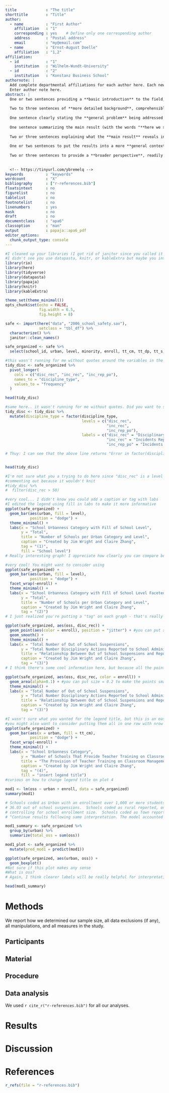 ```yaml
---
title             : "The title"
shorttitle        : "Title"
author: 
  - name          : "First Author"
    affiliation   : "1"
    corresponding : yes    # Define only one corresponding author
    address       : "Postal address"
    email         : "my@email.com"
  - name          : "Ernst-August Doelle"
    affiliation   : "1,2"
affiliation:
  - id            : "1"
    institution   : "Wilhelm-Wundt-University"
  - id            : "2"
    institution   : "Konstanz Business School"
authornote: |
  Add complete departmental affiliations for each author here. Each new line herein must be indented, like this line.
  Enter author note here.
abstract: |
  One or two sentences providing a **basic introduction** to the field,  comprehensible to a scientist in any discipline.
  
  Two to three sentences of **more detailed background**, comprehensible  to scientists in related disciplines.
  
  One sentence clearly stating the **general problem** being addressed by  this particular study.
  
  One sentence summarizing the main result (with the words "**here we show**" or their equivalent).
  
  Two or three sentences explaining what the **main result** reveals in direct comparison to what was thought to be the case previously, or how the  main result adds to previous knowledge.
  
  One or two sentences to put the results into a more **general context**.
  
  Two or three sentences to provide a **broader perspective**, readily comprehensible to a scientist in any discipline.
  
  
  <!-- https://tinyurl.com/ybremelq -->
keywords          : "keywords"
wordcount         : "X"
bibliography      : ["r-references.bib"]
floatsintext      : no
figurelist        : no
tablelist         : no
footnotelist      : no
linenumbers       : yes
mask              : no
draft             : no
documentclass     : "apa6"
classoption       : "man"
output            : papaja::apa6_pdf
editor_options: 
  chunk_output_type: console
---
```


```r
#I cleaned up your libraries (I got rid of janitor since you called it directly in the second code chunk)
#I didn't see you use datapasta, knitr, or kableExtra but maybe you intend to use them later?
library(rio)
library(here)
library(tidyverse)
library(datapasta)
library(papaja)
library(knitr)
library(kableExtra)

theme_set(theme_minimal())
opts_chunk$set(echo = FALSE,
               fig.width = 6.5,
               fig.height = 8)

```

```r

safe <- import(here("data", "2006_school_safety.sav"),
               setclass = "tbl_df") %>% 
  characterize() %>% 
  janitor::clean_names() 


```

``` r

safe_organized <- safe %>% 
  select(school_id, urban, level, minority, enroll, tt_cm, tt_dp, tt_s, tt_wsvb, tt_pbi, disc_rec, inc_rec, inc_rep_po, oss)

#this wasn't running for me without quotes around the variables in the columns
tidy_disc <- safe_organized %>% 
  pivot_longer(
    cols = c("disc_rec", "inc_rec", "inc_rep_po"),
    names_to = "discipline_type",
    values_to = "frequency"
  ) 

head(tidy_disc)

#same here.. it wasn't running for me without quotes. Did you want to save this? I added code so that it saves what you changed
tidy_disc <- tidy_disc %>% 
  mutate(discipline_type = factor(discipline_type, 
                                  levels = c("disc_rec",
                                             "inc_rec", 
                                             "inc_rep_po"),
                                  labels = c("disc_rec" = "Disciplinary Actions Reported",
                                             "inc_rec" = "Incidents Reported", 
                                             "inc_rep_po" = "Incidents Reported to Police")))

# Thuy: I can see that the above line returns "Error in factor(discipline_type, levels = c(disc_rec, inc_rec, inc_rep_po), object 'disc_rec' not found" ==> this is probaly because you already pivot it in the earlier code line. That means disc_rec is no longer in your tidy_disc data. 


head(tidy_disc)

#I'm not sure what you a trying to do here since "disc_rec" is a level in a variable and not a column name. Did you mean to do this before you tidyed the data?
#commenting out because it wouldn't knit
#tidy_disc %>% 
#  filter(disc_rec > 50)

```

```r
#very cool... I didn't know you could add a caption or tag with labs
#I edited the legend using fill in labs to make it more informative
ggplot(safe_organized) +
  geom_bar(aes(urban, fill = level),
           position = "dodge") +
  theme_minimal() +
  labs(x = "School Urbanness Category with Fill of School Level", 
       y = "Total",
       title = "Number of Schools per Urban Category and Level",
       caption = "Created by Jim Wright and Claire Zhang",
       tag = "(1)",
       fill = "School level")
# Really interesting graph! I appreciate how clearly you can compare between school levels, and it tells an important part of the story that I wouldn't have thought to look into. The x-axis label can probably just be "School Urbanness", because the legend tells us that the fill is School Level. I was unclear on what the y-axis represented by looking just at its label, so it may be useful to label it "Number of Schools"!

#very cool! You might want to consider using 
ggplot(safe_organized) +
  geom_bar(aes(urban, fill = level),
           position = "dodge") +
  facet_wrap(~enroll) +
  theme_minimal() +
  labs(x = "School Urbanness Category with Fill of School Level Faceted by School Enrollment", 
       y = "Total",
       title = "Number of Schools per Urban Category and Level",
       caption = "Created by Jim Wright and Claire Zhang",
       tag = "(2)")
# I just realized you're putting a "tag" on each graph - that's really good to know! I'm again a little confused by the labels - it would help if the title and labels reflected the faceting you introduced (something like "Number of Schools per Urban Category, Level, and School Enrollment").

ggplot(safe_organized, aes(oss, disc_rec)) +
  geom_point(aes(color = enroll), position = "jitter") + #you can put size = 0.2 to make the points smaller
  geom_smooth() +
  theme_minimal() +
  labs(x = "Total Number of Out of School Suspensions", 
       y = "Total Number Disciplinary Actions Reported to School Administration",
       title = "Relationship Between Out of School Suspensions and Reported Disciplinary Actions",
       caption = "Created by Jim Wright and Claire Zhang",
       tag = "(3)")
# I think there's some cool information here, but because all the points are clustered, it's hard to piece apart anything clear from it. I made the points smaller, but it didn't seem to clarify things. It may be that the outliers make this effect difficult to see! Here's another option:

ggplot(safe_organized, aes(oss, disc_rec, color = enroll)) +
  geom_area(alpha=0.1) + #you can put size = 0.2 to make the points smaller
  theme_minimal() +
  labs(x = "Total Number of Out of School Suspensions", 
       y = "Total Number Disciplinary Actions Reported to School Administration",
       title = "Relationship Between Out of School Suspensions and Reported Disciplinary Actions",
       caption = "Created by Jim Wright and Claire Zhang",
       tag = "(3)")

#I wasn't sure what you wanted for the legend title, but this is an easy way to do it! 
#you might also want to consider putting them all in one row with nrow =1 in the facet wrap
ggplot(safe_organized) +
  geom_bar(aes(x = urban, fill = tt_cm), 
           position = "dodge") +
  facet_wrap(~enroll) +
  theme_minimal() +
  labs(x = "School Urbanness Category", 
       y = "Number of Schools That Provide Teacher Training on Classroom Management",
       title = "The Provision of Teacher Training on Classroom Management by Urbanness and Enrollment of School",
       caption = "Created by Jim Wright and Claire Zhang",
       tag = "(4)",
       fill = "insert legend title")
#curious on how to change legend title on plot 4


```

```r
mod1 <- lm(oss ~ urban + enroll, data = safe_organized)
summary(mod1)

# Schools coded as Urban with an enrollment over 1,000 or more students reported an average of 
# 36.03 out of school suspensions.  Schools coded as rural reported, on average, 6.26 fewer suspensions
# controlling for school enrollment size.  Schools coded as Town reported, on average, 4.34 fewer suspensions. 
# ^Continue results following same interpretation. The model accounted for approximately 6.3% of the variance. 

mod1_summary <- safe_organized %>% 
  group_by(urban) %>% 
  summarize(total_oss = sum(oss))

mod1_plot <- safe_organized %>% 
  mutate(pred_mod1 = predict(mod1))

ggplot(safe_organized, aes(urban, oss)) +
  geom_boxplot()
#Not sure if this plot makes any sense 
#What is oss?
# Again, I think clearer labels will be really helpful for interpretation here! 

head(mod1_summary)

```


# Methods
We report how we determined our sample size, all data exclusions (if any), all manipulations, and all measures in the study. <!-- 21-word solution (Simmons, Nelson & Simonsohn, 2012; retrieved from http://ssrn.com/abstract=2160588) -->

## Participants

## Material

## Procedure

## Data analysis
We used `r cite_r("r-references.bib")` for all our analyses.


# Results

# Discussion


\newpage

# References
```r
r_refs(file = "r-references.bib")
```

\begingroup
\setlength{\parindent}{-0.5in}
\setlength{\leftskip}{0.5in}

<div id = "refs"></div>
\endgroup